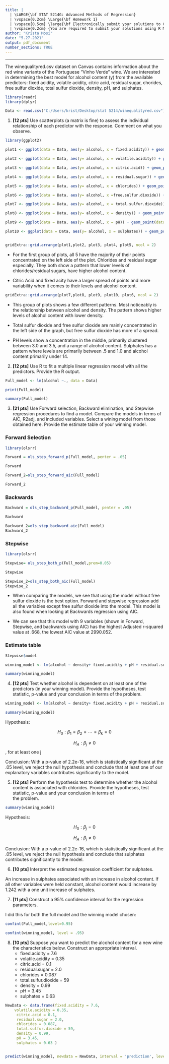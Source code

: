 ---
title: | 
  | \LARGE{\bf STAT 5214G: Advanced Methods of Regression}
  | \vspace{0.2cm} \Large{\bf Homework 1} 
  | \vspace{0.5cm} \large{\bf Electronically submit your solutions to Canvas by Sunday May 30th}
  | \vspace{0.2cm} {You are required to submit your solutions using R Markdown.}
author: "Krista Mosi"
date: "5.27.2021"
output: pdf_document
number_sections: TRUE
---

***

The winequalityred.csv dataset on Canvas contains information about the red wine variants of the Portuguese "Vinho Verde" wine. We are interested in determining the best model for alcohol content (y) from the available predictors: fixed acidity, volatile acidity,  citric acid, residual sugar, chorides, free sulfur dioxide, total sulfur dioxide, density, pH, and sulphates. 

```{r,echo = FALSE}

library(readr)
library(dplyr)

Data <- read.csv("C:/Users/krist/Desktop/stat 5214/winequalityred.csv")


```



1. **[12 pts]** Use scatterplots (a matrix is fine) to assess the individual relationship of each predictor with the response. Comment on what you observe. 

```{r, echo = FALSE}
library(ggplot2)

plot1 <- ggplot(data = Data, aes(y= alcohol, x = fixed.acidity)) + geom_point(data = Data) +theme_bw()

plot2 <- ggplot(data = Data, aes(y= alcohol, x = volatile.acidity)) + geom_point(data = Data) +theme_bw()

plot3 <- ggplot(data = Data, aes(y= alcohol, x = citric.acid)) + geom_point(data = Data) +theme_bw()

plot4 <- ggplot(data = Data, aes(y= alcohol, x = residual.sugar)) + geom_point(data = Data) +theme_bw()

plot5 <- ggplot(data = Data, aes(y= alcohol, x = chlorides)) + geom_point(data = Data) +theme_bw()

plot6 <- ggplot(data = Data, aes(y= alcohol, x =free.sulfur.dioxide)) + geom_point(data = Data) +theme_bw()

plot7 <- ggplot(data = Data, aes(y= alcohol, x = total.sulfur.dioxide)) + geom_point(data = Data) +theme_bw()

plot8 <- ggplot(data = Data, aes(y= alcohol, x = density)) + geom_point(data = Data) +theme_bw()

plot9 <- ggplot(data = Data, aes(y= alcohol, x = pH)) + geom_point(data = Data) +theme_bw()

plot10 <- ggplot(data = Data, aes(y= alcohol, x = sulphates)) + geom_point(data = Data) +theme_bw()


gridExtra::grid.arrange(plot1,plot2, plot3, plot4, plot5, ncol = 2)


```

*   For the first group of plots, all 5 have the majority of their points concentrated on the left side of the plot. Chlorides and residual sugar especially.  They both show a pattern that lower levels of chlorides/residual sugars, have higher alcohol content. 

*   Citric Acid and fixed acity have a larger spread of points and more variability when it comes to their levels and alcohol content.


```{r, echo = FALSE}
gridExtra::grid.arrange(plot7,plot8, plot9, plot10, plot6, ncol = 2)
```



*   This group of plots shows a few different patterns. Most noticeably is the relationship between alcohol and density. The pattern shows higher levels of alcohol content with lower density.

*   Total sulfur dioxide and free sulfur dioxide are mainly concentrated in the left side of the graph, but free sulfur dioxide has more of a spread. 

*   PH levels show a concentration in the middle, primarily clustered between 3.0 and 3.5, and a range of alcohol content.  Sulphates has a pattern where levels are primarily between .5 and 1.0 and alcohol content primarily under 14.


2. **[12 pts]** Use	R	to	 fit	a	multiple	linear	regression	model	with	all	the	predictors.	Provide	the	R	output.
```{r, echo = FALSE}

Full_model <- lm(alcohol ~., data = Data)

print(Full_model)

summary(Full_model)
```



3. **[21 pts]** Use	 Forward	 selection,	 Backward	 elimination,	 and	 Stepwise	 regression	 procedures	 to	 find	 a	 model.	Compare	the	models	in	terms	of	AIC,	R2adj,	and included	variables.	 Select	a	wining	model	from those	obtained	here. Provide the estimate table of your winning model. 

### Forward Selection

```{r, echo = FALSE}
library(olsrr)

Forward = ols_step_forward_p(Full_model, penter = .05)

Forward

Forward_2=ols_step_forward_aic(Full_model)

Forward_2

```
### Backwards

```{r, echo = FALSE}


Backward = ols_step_backward_p(Full_model, penter = .05)

Backward

Backward_2=ols_step_backward_aic(Full_model)
Backward_2
```
### Stepwise 


```{r, echo = FALSE}
library(olsrr)

Stepwise= ols_step_both_p(Full_model,prem=0.05)

Stepwise

Stepwise_2=ols_step_both_aic(Full_model)
Stepwise_2
```

*   When comparing the models, we see that using the model without free sulfur dioxide is the best option. Forward and stepwise regression add all the variables except free sulfur dioxide into the model. This model is also found when looking at Backwards regression using AIC.

*   We can see that this  model with 9 variables (shown in Forward, Stepwise, and backwards using AIC) has the highest Adjusted r-squared value at .668, the lowest AIC value at 2990.052.

### Estimate table 

```{r, echo=FALSE}
Stepwise$model

winning_model <- lm(alcohol ~ density+ fixed.acidity + pH + residual.sugar + sulphates + citric.acid + total.sulfur.dioxide + chlorides + volatile.acidity, data = Data)

summary(winning_model)
```

4. **[12 pts]** Test whether alcohol is dependent	on	at	least	one	of	the	predictors (in your winning model). Provide	the	hypotheses,	test	statistic,	p-value	and	your	conclusion	in	terms	of	the	problem.
```{r, echo = FALSE}
winning_model <- lm(alcohol ~ density+ fixed.acidity + pH + residual.sugar + sulphates + citric.acid + total.sulfur.dioxide + chlorides + volatile.acidity, data = Data)

summary(winning_model)

```
Hypothesis: 

$$H_0 : \beta_1 = \beta_2 = \cdots = \beta_k = 0 $$

$$H_A : \beta_j \ne 0 $$, for at least one j

Conclusion: With a p-value of 2.2e-16, which is statistically significant at the .05 level, we reject the null hypothesis and conclude that at least one of our explanatory variables contributes significantly to the model.



5. **[12 pts]** Perform	 the	 hypothesis	 test	 to	 determine	 whether	 the	 alcohol content	 is	associated with	chlorides.	Provide	the	hypotheses,	test	statistic,	p-value	and	your	conclusion	in	terms	of	
the	problem.
```{r, echo = FALSE}
summary(winning_model)
```


Hypothesis:  

$$H_0 : \beta_j = 0$$

$$H_A : \beta_j \ne 0 $$

Conclusion: With a p-value of 2.2e-16, which is statistically significant at the .05 level,  we reject the null hypothesis and conclude that sulphates  contributes significantly to the model.



6. **[10 pts]** Interpret	the	estimated	regression coefficient for	sulphates.

An increase in sulphates associated with an increase in alcohol content.  If all other variables were held constant, alcohol content would increase  by 1.242 with a one unit increase of sulphates.


7. **[11 pts]** Construct	a	95%	confidence interval	for	the	regression	parameters.

I did this for both the full model and the winning model chosen:


```{r, echo = FALSE}
confint(Full_model,level=0.95)

confint(winning_model, level = .95)

```



8. **[10 pts]** Suppose you want to predict the alcohol content for a new wine the characteristics below. Construct an appropriate interval. 
    + fixed.acidity = 7.6
    + volatile.acidity = 0.35
    + citric.acid = 0.1
    + residual.sugar = 2.0
    + chlorides = 0.087
    + total.sulfur.dioxide = 59
    + density = 0.99
    + pH = 3.45
    + sulphates = 0.63
    
```{r, echo = FALSE}

NewData <- data.frame(fixed.acidity = 7.6,
    volatile.acidity = 0.35,
     citric.acid = 0.1,
     residual.sugar = 2.0,
     chlorides = 0.087,
     total.sulfur.dioxide = 59,
     density = 0.99,
     pH = 3.45,
     sulphates = 0.63 )


predict(winning_model, newdata = NewData, interval = 'prediction', level =.95)
```

    